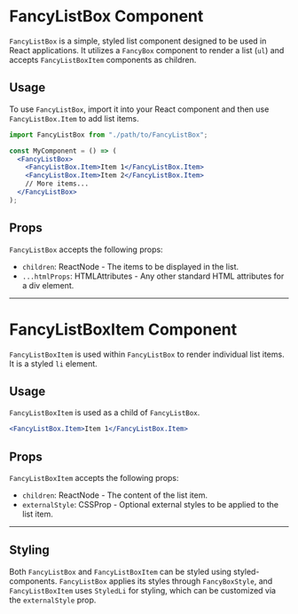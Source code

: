 # FancyListBox Component

`FancyListBox` is a simple, styled list component designed to be used in React applications. It utilizes a `FancyBox` component to render a list (`ul`) and accepts `FancyListBoxItem` components as children.

## Usage

To use `FancyListBox`, import it into your React component and then use `FancyListBox.Item` to add list items.

```jsx
import FancyListBox from "./path/to/FancyListBox";

const MyComponent = () => (
  <FancyListBox>
    <FancyListBox.Item>Item 1</FancyListBox.Item>
    <FancyListBox.Item>Item 2</FancyListBox.Item>
    // More items...
  </FancyListBox>
);
```

## Props

`FancyListBox` accepts the following props:

- `children`: ReactNode - The items to be displayed in the list.
- `...htmlProps`: HTMLAttributes - Any other standard HTML attributes for a div element.

---

# FancyListBoxItem Component

`FancyListBoxItem` is used within `FancyListBox` to render individual list items. It is a styled `li` element.

## Usage

`FancyListBoxItem` is used as a child of `FancyListBox`.

```jsx
<FancyListBox.Item>Item 1</FancyListBox.Item>
```

## Props

`FancyListBoxItem` accepts the following props:

- `children`: ReactNode - The content of the list item.
- `externalStyle`: CSSProp - Optional external styles to be applied to the list item.

---

## Styling

Both `FancyListBox` and `FancyListBoxItem` can be styled using styled-components. `FancyListBox` applies its styles through `FancyBoxStyle`, and `FancyListBoxItem` uses `StyledLi` for styling, which can be customized via the `externalStyle` prop.